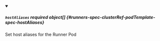 


<details className="config-field" data-expandable="true" open>
<summary>

##### `hostAliases` <span className="config-field-required" data-required="false">required</span> <span className="config-field-type">object[]</span> <span className="config-field-default"></span> <span className="config-field-enum"></span> {#runners-spec-clusterRef-podTemplate-spec-hostAliases}

Set host aliases for the Runner Pod

</summary>

<PartialHostAliasesreference />


</details>
